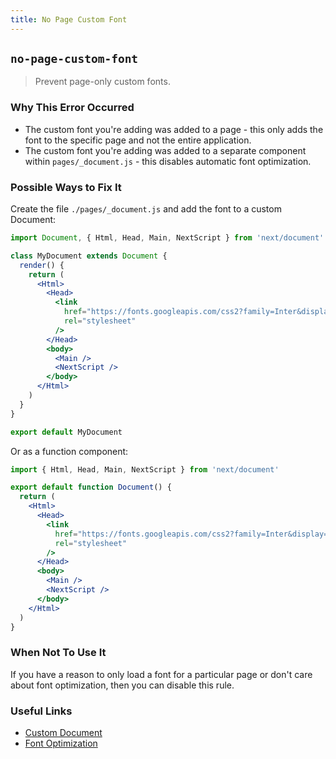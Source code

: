 ```yaml
---
title: No Page Custom Font
---
```


## `no-page-custom-font`

> Prevent page-only custom fonts.

### Why This Error Occurred

- The custom font you're adding was added to a page - this only adds the font to the specific page and not the entire application.
- The custom font you're adding was added to a separate component within `pages/_document.js` - this disables automatic font optimization.

### Possible Ways to Fix It

Create the file `./pages/_document.js` and add the font to a custom Document:

```jsx filename="pages/_document.js"
import Document, { Html, Head, Main, NextScript } from 'next/document'

class MyDocument extends Document {
  render() {
    return (
      <Html>
        <Head>
          <link
            href="https://fonts.googleapis.com/css2?family=Inter&display=optional"
            rel="stylesheet"
          />
        </Head>
        <body>
          <Main />
          <NextScript />
        </body>
      </Html>
    )
  }
}

export default MyDocument
```

Or as a function component:

```jsx filename="pages/_document.js"
import { Html, Head, Main, NextScript } from 'next/document'

export default function Document() {
  return (
    <Html>
      <Head>
        <link
          href="https://fonts.googleapis.com/css2?family=Inter&display=optional"
          rel="stylesheet"
        />
      </Head>
      <body>
        <Main />
        <NextScript />
      </body>
    </Html>
  )
}
```

### When Not To Use It

If you have a reason to only load a font for a particular page or don't care about font optimization, then you can disable this rule.

### Useful Links

- [Custom Document](/docs/pages/building-your-application/routing/custom-document)
- [Font Optimization](/docs/pages/building-your-application/optimizing/fonts)
